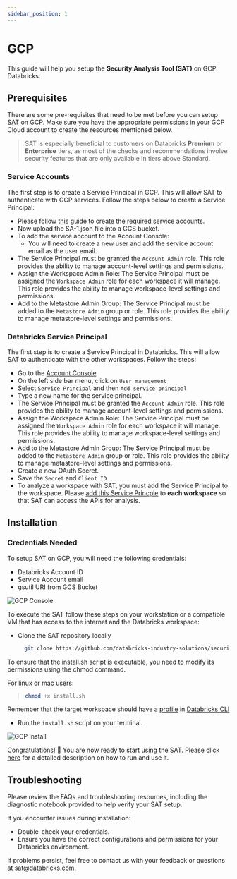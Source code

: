 ```yaml
---
sidebar_position: 1
---
```


# GCP

This guide will help you setup the **Security Analysis Tool (SAT)** on GCP Databricks.

## Prerequisites

There are some pre-requisites that need to be met before you can setup SAT on GCP. Make sure you have the appropriate permissions in your GCP Cloud account to create the resources mentioned below.

> SAT is especially beneficial to customers on Databricks **Premium** or **Enterprise** tiers,  as most of the checks and recommendations involve security features that are only available in tiers above Standard.

### Service Accounts

The first step is to create a Service Principal in GCP. This will allow SAT to authenticate with GCP services. Follow the steps below to create a Service Principal:

- Please follow [this](https://docs.gcp.databricks.com/en/dev-tools/authentication-google-id.html) guide to create the required service accounts.
- Now upload the SA-1.json file into a GCS bucket.
- To add the service account to the Account Console:
  - You will need to create a new user and add the service account email as the user email.
- The Service Principal must be granted the `Account Admin` role. This role provides the ability to manage account-level settings and permissions.
- Assign the Workspace Admin Role: The Service Principal must be assigned the `Workspace Admin` role for each workspace it will manage. This role provides the ability to manage workspace-level settings and permissions.
- Add to the Metastore Admin Group: The Service Principal must be added to the `Metastore Admin` group or role. This role provides the ability to manage metastore-level settings and permissions. 

### Databricks Service Principal

The first step is to create a Service Principal in Databricks. This will allow SAT to authenticate with the other workspaces. Follow the steps:

- Go to the [Account Console](https://accounts.gcp.databricks.com)
- On the left side bar menu, click on `User management`
- Select `Service Principal` and then `Add service principal`
- Type a new name for the service principal.
- The Service Principal must be granted the `Account Admin` role. This role provides the ability to manage account-level settings and permissions.
- Assign the Workspace Admin Role: The Service Principal must be assigned the `Workspace Admin` role for each workspace it will manage. This role provides the ability to manage workspace-level settings and permissions.
- Add to the Metastore Admin Group: The Service Principal must be added to the `Metastore Admin` group or role. This role provides the ability to manage metastore-level settings and permissions.
- Create a new OAuth Secret.
- Save the `Secret` and `Client ID`
- To analyze a workspace with SAT, you must add the Service Principal to the workspace. Please [add this Service Princple](https://learn.microsoft.com/en-us/azure/databricks/admin/users-groups/service-principals) to **each workspace** so that SAT can access the APIs for analysis.

## Installation

### Credentials Needed

To setup SAT on GCP, you will need the following credentials:

- Databricks Account ID
- Service Account email
- gsutil URI from GCS Bucket

<div className='bg-gray-100 p-4 rounded-lg mb-6'>
  <img src={useBaseUrl('/img/gs_path_to_json.png')} alt="GCP Console" />
</div>


To execute the SAT follow these steps on your workstation or a compatible VM that has access to the internet and the Databricks workspace:

- Clone the SAT repository locally
  
  ```sh
    git clone https://github.com/databricks-industry-solutions/security-analysis-tool.git
   ```

To ensure that the install.sh script is executable, you need to modify its permissions using the chmod command.

For linux or mac users:
> ```sh
> chmod +x install.sh
>```

Remember that the target workspace should have a [profile](https://docs.gcp.databricks.com/en/dev-tools/cli/profiles.html) in [Databricks CLI](https://docs.gcp.databricks.com/en/dev-tools/cli/tutorial.html)

- Run the `install.sh` script on your terminal.

<div className='bg-gray-100 p-4 rounded-lg mb-6'>
  <img src={useBaseUrl('/gif/terminal-gcp.gif')} alt="GCP Install" />
</div>


Congratulations! 🎉 You are now ready to start using the SAT. Please click [here](../../functionality.mdx) for a detailed description on how to run and use it.


## Troubleshooting
Please review the FAQs and troubleshooting resources, including the diagnostic notebook provided to help verify your SAT setup.

If you encounter issues during installation:
  * Double-check your credentials.
  * Ensure you have the correct configurations and permissions for your Databricks environment.
  
If problems persist, feel free to contact us with your feedback or questions at sat@databricks.com.